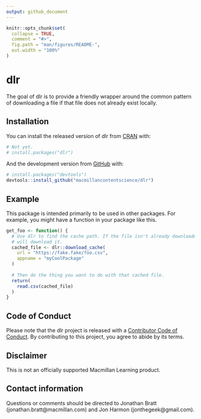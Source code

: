 ```yaml
---
output: github_document
---
```


<!-- README.md is generated from README.Rmd. Please edit that file -->

```r
knitr::opts_chunk$set(
  collapse = TRUE,
  comment = "#>",
  fig.path = "man/figures/README-",
  out.width = "100%"
)
```

# dlr

<!-- badges: start -->
<!-- badges: end -->

The goal of dlr is to provide a friendly wrapper around the common pattern of downloading a file if that file does not already exist locally. 

## Installation

You can install the released version of dlr from [CRAN](https://CRAN.R-project.org) with:

``` r
# Not yet.
# install.packages("dlr")
```

And the development version from [GitHub](https://github.com/) with:

``` r
# install.packages("devtools")
devtools::install_github("macmillancontentscience/dlr")
```

## Example

This package is intended primarily to be used in other packages. 
For example, you might have a function in your package like this.

```r
get_foo <- function() {
  # Use dlr to find the cache path. If the file isn't already downloaded, dlr
  # will download it.
  cached_file <- dlr::download_cache(
    url = "https://fake.fake/foo.csv",
    appname = "myCoolPackage"
  )
  
  # Then do the thing you want to do with that cached file.
  return(
    read.csv(cached_file)
  )
}
```

## Code of Conduct

Please note that the dlr project is released with a [Contributor Code of Conduct](https://contributor-covenant.org/version/2/0/CODE_OF_CONDUCT.html). By contributing to this project, you agree to abide by its terms.

## Disclaimer

This is not an officially supported Macmillan Learning product.

## Contact information

Questions or comments should be directed to Jonathan Bratt (jonathan.bratt@macmillan.com) and Jon Harmon (jonthegeek@gmail.com).
